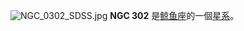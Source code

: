 {{NGCInfoBox|NGCID=NGC 302|發現者=法蘭克·穆勒|發現日期=1886年-月-日|其他編號=|曆元=J2000.0|赤經=56分25.2秒|赤緯=-10°39'44""|星座=鲸鱼座|星體=雙星|星等=|表面亮度=|藍等=}}
[[File:NGC_0302_SDSS.jpg|thumb]]
'''NGC 302''' 是[[鲸鱼座|鲸鱼座]]的一個[[星系|星系]]。

{{NGCReference|302}}
{{Catalogs|NGC=302}}

{{Galaxy-stub}}